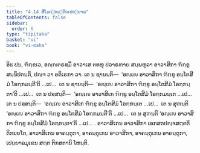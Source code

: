 ```yaml
---
title: "4.14 ສີໂມກ຺ກນ຺ຕິກເປຍ຺ຍາລ"
tableOfContents: false
sidebar:
  order: 6
type: "tipitaka"
basket: "vi"
book: "vi-maha"
---
```



<DynamicBreadcrumb />

<Division number="227" book="vi-maha">

<Paragraph number="1047" book="vi-maha">
ອິຘ ປນ, ຠິກ຺ຂເວ, ອຎ຺ຎຕຣສ຺ມິໍ ອາວາເສ ຕທຫຸ ປວາຣຓາຍ ສມ຺ພຫຸລາ ອາວາສິກາ ຠິກ຺ຂູ ສນ຺ນິປຕນ຺ຕິ, ປຎ຺ຈ ວາ ອຕິເຣກາ ວາ. ເຕ ນ ຊານນ຺ຕິ—  ‘ອຎ຺ເຎ ອາວາສິກາ ຠິກ຺ຂູ ອນ຺ໂຕສີມໍ ໂອກ຺ກມນ຺ຕີ’ຕິ …ເປ…  ເຕ ນ ຊານນ຺ຕິ—  ‘ອຎ຺ເຎ ອາວາສິກາ ຠິກ຺ຂູ ອນ຺ໂຕສີມໍ ໂອກ຺ກນ຺ຕາ’ຕິ …ເປ…  ເຕ ນ ປສ຺ສນ຺ຕິ—  ‘ອຎ຺ເຎ ອາວາສິເກ ຠິກ຺ຂູ ອນ຺ໂຕສີມໍ ໂອກ຺ກມນ຺ເຕ …ເປ…  ເຕ ນ ປສ຺ສນ຺ຕິ—  ‘ອຎ຺ເຎ ອາວາສິເກ ຠິກ຺ຂູ ອນ຺ໂຕສີມໍ ໂອກ຺ກນ຺ເຕ …ເປ…  ເຕ ນ ສຸຓນ຺ຕິ ‘ອຎ຺ເຎ ອາວາສິກາ ຠິກ຺ຂູ ອນ຺ໂຕສີມໍ ໂອກ຺ກມນ຺ຕີ’ຕິ …ເປ…  ເຕ ນ ສຸຓນ຺ຕິ ‘ອຎ຺ເຎ ອາວາສິກາ ຠິກ຺ຂູ ອນ຺ໂຕສີມໍ ໂອກ຺ກນ຺ຕາ’ຕິ …ເປ… .
</Paragraph>

<Paragraph number="1048" book="vi-maha">
ອາວາສິເກນ ອາວາສິກາ ເອກສຕປຎ຺ຈສຕ຺ຕຕິ ຕິກນຍໂຕ, ອາວາສິເກນ ອາຄນ຺ຕຸກາ, ອາຄນ຺ຕຸເກນ ອາວາສິກາ, ອາຄນ຺ຕຸເກນ ອາຄນ຺ຕຸກາ, ເປຍ຺ຍາລມຸເຂນ ສຕ຺ຕ ຕິກສຕານິ ໂຫນ຺ຕິ.
</Paragraph>
</Division>